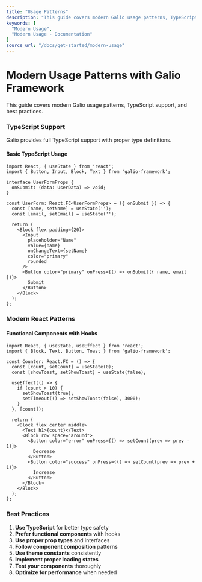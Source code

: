 ```yaml
---
title: "Usage Patterns"
description: "This guide covers modern Galio usage patterns, TypeScript support, and best practices."
keywords: [
  "Modern Usage",
  "Modern Usage - Documentation"
]
source_url: "/docs/get-started/modern-usage"
---
```



# Modern Usage Patterns with Galio Framework

This guide covers modern Galio usage patterns, TypeScript support, and best practices.

<CarbonAds serve="CE7IPK3L" placement="galioio" />

### TypeScript Support

Galio provides full TypeScript support with proper type definitions.

#### Basic TypeScript Usage

```tsx
import React, { useState } from 'react';
import { Button, Input, Block, Text } from 'galio-framework';

interface UserFormProps {
  onSubmit: (data: UserData) => void;
}

const UserForm: React.FC<UserFormProps> = ({ onSubmit }) => {
  const [name, setName] = useState('');
  const [email, setEmail] = useState('');

  return (
    <Block flex padding={20}>
      <Input
        placeholder="Name"
        value={name}
        onChangeText={setName}
        color="primary"
        rounded
      />
      <Button color="primary" onPress={() => onSubmit({ name, email })}>
        Submit
      </Button>
    </Block>
  );
};
```

### Modern React Patterns

#### Functional Components with Hooks

```tsx
import React, { useState, useEffect } from 'react';
import { Block, Text, Button, Toast } from 'galio-framework';

const Counter: React.FC = () => {
  const [count, setCount] = useState(0);
  const [showToast, setShowToast] = useState(false);

  useEffect(() => {
    if (count > 10) {
      setShowToast(true);
      setTimeout(() => setShowToast(false), 3000);
    }
  }, [count]);

  return (
    <Block flex center middle>
      <Text h1>{count}</Text>
      <Block row space="around">
        <Button color="error" onPress={() => setCount(prev => prev - 1)}>
          Decrease
        </Button>
        <Button color="success" onPress={() => setCount(prev => prev + 1)}>
          Increase
        </Button>
      </Block>
    </Block>
  );
};
```

### Best Practices

1. **Use TypeScript** for better type safety
2. **Prefer functional components** with hooks
3. **Use proper prop types** and interfaces
4. **Follow component composition** patterns
5. **Use theme constants** consistently
6. **Implement proper loading states**
7. **Test your components** thoroughly
8. **Optimize for performance** when needed
